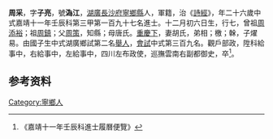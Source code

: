 {{明清人物信息框
| 姓名 = 周采
| 原名 =
| 圖片名稱= 
| 圖片大小 =
| 圖片說明 = 
| 最高職務 =
| 國家 = 大明 
| 爵位 =
| 籍貫 = [[湖廣|湖廣]][[長沙府|長沙府]][[寧鄉縣|寧鄉縣]]
| 族裔 = 
| 旗籍 = 
| 字號 = 
| 諡號 =
| 出生日期 = 十二月初六日
| 出生地點 =
| 逝世日期 = 
| 逝世地點 =
| 墓葬 =
| 配偶 = 胡氏
| 親屬 = 曾祖[[周添裕|周添裕]]，祖[[周鎮|周鎮]]，父[[周策|周策]]，母唐氏
| 出身 =
* 嘉靖十一年壬辰科進士
| 經歷 =
| 著作 =  
*
*
*
}}
'''周采'''{{BD|1507年||1566年||}}，字'''子亮'''，號'''溈江'''，[[湖廣|湖廣]][[長沙府|長沙府]][[寧鄉縣|寧鄉縣]]人，軍籍，治《[[詩經|詩經]]》，年二十六歲中式嘉靖十一年壬辰科第三甲第一百九十七名進士。十二月初六日生，行七，曾祖[[周添裕|周添裕]]；祖[[周鎮|周鎮]]；父[[周策|周策]]，知縣；母唐氏。[[重慶下|重慶下]]，妻胡氏，弟相；檄；榦，子燿易。由國子生中式湖廣鄉試第二名[[舉人|舉人]]，[[會試|會試]]中式第三百九名。觀戶部政，陞科給事中，右給事中，左給事中，四川左布政使，巡撫雲南右副都御史，卒<ref>《嘉靖十一年壬辰科進士履曆便覽》</ref>。

== 参考资料 ==
{{reflist}}

{{嘉靖十一年壬辰科殿试金榜}}

{{Authority control}}
{{DEFAULTSORT:}}
[[Category:寧鄉人|Category:寧鄉人]]


{{明朝人物小作品}}